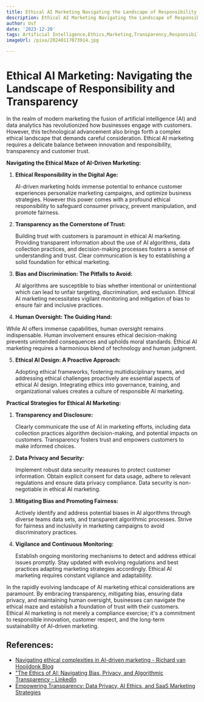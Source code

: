 ```yaml
---
title: Ethical AI Marketing Navigating the Landscape of Responsibility and Transparency
description: Ethical AI Marketing Navigating the Landscape of Responsibility and Transparency
author: Usf
date: '2023-12-20'
tags: Artificial Intelligence,Ethics,Marketing,Transparency,Responsibility
imageUrl: /pixa/20240117073914.jpg

---
```

# Ethical AI Marketing: Navigating the  Landscape  of Responsibility and Transparency

In the realm of modern  marketing the fusion of artificial intelligence (AI) and data analytics has revolutionized how businesses engage with customers. However, this technological  advancement also brings forth a complex ethical landscape  that  demands careful consideration. Ethical AI marketing  requires a delicate balance between innovation and responsibility, transparency and customer trust.

**Navigating the Ethical Maze of AI-Driven Marketing:**

1. **Ethical Responsibility in  the Digital Age:**

    AI-driven marketing holds  immense potential to enhance  customer experiences personalize marketing campaigns, and optimize business strategies. However this  power comes with a profound ethical responsibility to safeguard consumer privacy, prevent manipulation, and promote fairness.

2. **Transparency as the  Cornerstone of Trust:**

   Building trust with customers is paramount in ethical AI  marketing. Providing transparent information about the use of AI algorithms, data collection practices, and decision-making processes fosters a sense of  understanding and trust. Clear communication is key  to establishing a solid foundation for ethical  marketing.

3. **Bias and Discrimination:  The Pitfalls to Avoid:**

    AI algorithms are susceptible to bias whether intentional or unintentional which can lead  to unfair targeting, discrimination, and exclusion. Ethical AI marketing necessitates vigilant monitoring and mitigation of bias to ensure  fair  and inclusive practices.

4.  **Human Oversight: The Guiding Hand:**

   While AI offers immense capabilities, human oversight remains  indispensable. Human involvement ensures ethical decision-making prevents unintended consequences and upholds moral standards. Ethical AI marketing requires a  harmonious  blend of technology and human judgment.

5. **Ethical  AI Design: A Proactive  Approach:**

   Adopting ethical frameworks, fostering multidisciplinary teams, and addressing ethical challenges proactively are essential aspects of  ethical AI design. Integrating ethics into  governance, training, and  organizational  values creates a culture of responsible AI marketing.

**Practical Strategies for Ethical AI Marketing:**

1. **Transparency and Disclosure:**

   Clearly communicate the use of AI in marketing efforts, including data collection practices algorithm decision-making, and potential  impacts on customers. Transparency fosters trust and empowers customers to make informed choices.

2. **Data Privacy and Security:**

     Implement robust  data security measures to protect customer information.  Obtain explicit consent for data usage, adhere to relevant regulations and ensure data privacy  compliance. Data security is non-negotiable in ethical AI marketing.

3. **Mitigating Bias and Promoting Fairness:**

   Actively identify and address potential biases in  AI algorithms through  diverse teams data sets,  and transparent algorithmic processes. Strive for fairness and inclusivity in marketing campaigns to  avoid discriminatory practices.

4. **Vigilance and Continuous Monitoring:**

   Establish ongoing monitoring mechanisms to detect and address ethical issues promptly. Stay updated with  evolving regulations and best practices adapting marketing strategies accordingly. Ethical AI marketing requires constant vigilance and adaptability.

In the rapidly  evolving landscape of AI marketing ethical considerations are paramount.  By embracing transparency, mitigating bias, ensuring data privacy, and maintaining human oversight, businesses  can navigate the ethical maze and establish a foundation of trust with their customers. Ethical AI marketing is not merely a  compliance exercise; it's a commitment to responsible  innovation, customer respect, and the  long-term sustainability of  AI-driven marketing.

## References:
- [Navigating ethical complexities in AI-driven marketing - Richard van Hooijdonk Blog](https://blog.richardvanhooijdonk.com/en/navigating-ethical-complexities-in-ai-driven-marketing/)
- ["The Ethics of AI: Navigating Bias, Privacy, and Algorithmic Transparency - LinkedIn](https://www.linkedin.com/pulse/ethics-ai-navigating-bias-privacy-algorithmic-transparency)
- [Empowering Transparency: Data Privacy, AI Ethics, and SaaS Marketing Strategies](https://www.linkedin.com/pulse/empowering-transparency-data-privacy-ai-ethics-saas-sunil-tripathy-vnvvf?trk=article-ssr-frontend-pulse_more-articles_related-content-card)
